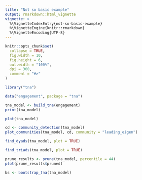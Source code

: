 ```yaml
---
title: "Not so basic example"
output: rmarkdown::html_vignette
vignette: >
  %\VignetteIndexEntry{not-so-basic-example}
  %\VignetteEngine{knitr::rmarkdown}
  %\VignetteEncoding{UTF-8}
---
```


```r
knitr::opts_chunk$set(
  collapse = TRUE,
  fig.width = 10,
  fig.height = 6,
  out.width = "100%",
  dpi = 300,
  comment = "#>"
)
```


```r
library("tna")
```

```r
data("engagement", package = "tna")
```

```r
tna_model <- build_tna(engagement)
print(tna_model)
```

```r
plot(tna_model)
```
```r
cd <- community_detection(tna_model)
plot_communities(tna_model, cd, community = "leading_eigen")
```



```r
find_dyads(tna_model, plot = TRUE)
```
```r
find_triads(tna_model, plot = TRUE)
```


```r
prune_results <- prune(tna_model, percentile = 44)
plot(prune_results$pruned)
```

```r
bs <- bootstrap_tna(tna_model)
```
